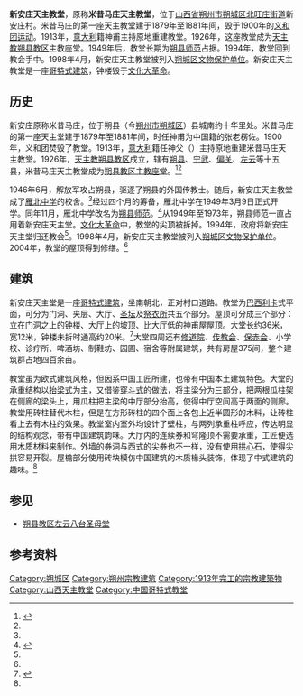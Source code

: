 {{文物保护单位
|省名=山西省
|市/县名=朔城区
|图片=Xinanzhuang Catholic Church.jpg
|名称=新安庄天主教堂
|编号=
|级别=C
|分类=近现代重要史迹及代表性建筑
|时代=1913年
|所在={{PRC}}<br>[[山西省|山西省]][[朔州市|朔州市]][[朔城区|朔城区]][[北旺庄街道|北旺庄街道]]新安庄村
|登录=1998年4月
|坐标={{coord|39|16|14|N|112|26|28|E|type:landmark|display=inline,title}}
}}
'''新安庄天主教堂'''，原称'''米昔马庄天主教堂'''，位于[[山西省|山西省]][[朔州市|朔州市]][[朔城区|朔城区]][[北旺庄街道|北旺庄街道]]新安庄村。米昔马庄的第一座天主教堂建于1879年至1881年间，毁于1900年的[[义和团运动|义和团运动]]。1913年，[[意大利|意大利]]籍神甫主持原地重建教堂。1926年，这座教堂成为[[天主教朔县教区|天主教朔县教区]]主教座堂。1949年后，教堂长期为[[朔县师范|朔县师范]]占据。1994年，教堂回到教会手中。1998年4月，新安庄天主教堂被列入[[朔城区文物保护单位|朔城区文物保护单位]]。新安庄天主教堂是一座[[哥特式建筑|哥特式建筑]]，钟楼毁于[[文化大革命|文化大革命]]。

== 历史 ==
新安庄原称米昔马庄，位于朔县（今[[朔州市|朔州市]][[朔城区|朔城区]]）县城南约十华里处。米昔马庄的第一座天主堂建于1879年至1881年间，时任神甫为中国籍的张老楞佐。1900年，义和团焚毁了教堂。1913年，[[意大利|意大利]]籍任神父（{{lang|la|P. Antonius Cipparaus}}）主持原地重建米昔马庄天主教堂。1926年，[[天主教朔县教区|天主教朔县教区]]成立，辖有[[朔县|朔县]]、[[宁武县|宁武]]、[[偏关|偏关]]、[[左云|左云]]等十五县，米昔马庄天主教堂成为[[朔县教区主教座堂|朔县教区主教座堂]]。<ref name=oams>{{cite web|title=朔州教区大事年表|url=http://tz.oams.com.cn/index.aspx?menuid=4&type=articleinfo&lanmuid=76&infoid=307&language=cn|publisher=天主教朔州教区|accessdate=2014-07-17|deadurl=yes|archiveurl=https://archive.is/20140718071451/http://tz.oams.com.cn/index.aspx?menuid=4&type=articleinfo&lanmuid=76&infoid=307&language=cn|archivedate=2014-07-18}}</ref><ref name=ywang/>

1946年6月，解放军攻占朔县，驱逐了朔县的外国传教士。随后，新安庄天主教堂成了[[雁北中学|雁北中学]]的校舍。<ref name=oams/>经过四个月的筹备，雁北中学在1949年3月9日正式开学。同年11月，雁北中学改名为[[朔县师范|朔县师范]]。<ref>{{cite journal|author=尚连山|coauthors=丁一厚|title=关于朔县师范学校创建所涉三个问题的探究|journal=朔风|year=2011|issue=11}}</ref>从1949年至1973年，朔县师范一直占用着新安庄天主堂。[[文化大革命|文化大革命]]中，教堂的尖顶被拆掉。1994年，政府将新安庄天主堂归还教会<ref name=oams/>。1998年4月，新安庄天主教堂被列入[[朔城区文物保护单位|朔城区文物保护单位]]。2004年，教堂的屋顶得到修缮。<ref name=ywang/>

== 建筑 ==
新安庄天主堂是一座[[哥特式建筑|哥特式建筑]]，坐南朝北，正对村口道路。教堂为[[巴西利卡|巴西利卡]]式平面，可分为门洞、夹层、大厅、[[圣坛|圣坛]]及[[祭衣所|祭衣所]]共五个部分。屋顶可分成三个部分：立在门洞之上的钟楼、大厅上的坡顶、比大厅低的神甫屋屋顶。大堂长约36米，宽12米，钟楼未拆时通高约20米。<ref name=ywang>{{cite journal|author=王瑛|coauthors=马骥|title=新安庄天主教堂构造分析——中式手法营造的西式外形|journal=华中建筑|year=2008|issue=7}}</ref>大堂四周还有[[修道院|修道院]]、[[传教会|传教会]]、[[保赤会|保赤会]]、小学校、诊疗所、啤酒坊、制鞋坊、园圃、宿舍等附属建筑，共有房屋375间，整个建筑群占地四百余亩。

教堂虽为欧式建筑风格，但因系中国工匠所建，也带有中国本土建筑特色。大堂的承重结构以[[抬梁式|抬梁式]]为主，又借鉴[[穿斗式|穿斗式]]的做法，将主梁分为三部分，把两根瓜柱架在侧廊的梁头上，用瓜柱把主梁的中厅部分抬高，使得中厅空间高于两面的侧廊。教堂用砖柱替代木柱，但是在方形砖柱的四个面上各包上近半圆形的木料，让砖柱看上去有木柱的效果。教堂室内室外均设计了壁柱，与两列承重柱呼应，传达明显的结构观念，带有中国建筑韵味。大厅内的连续券和穹隆顶不需要承重，工匠便选用木质材料来制作。外墙的券洞与西式的尖券也不一样，没有使用[[拱心石|拱心石]]，使得尖拱容易开裂。屋檐部分使用砖块模仿中国建筑的木质椽头装饰，体现了中式建筑的趣味。<ref name=ywang/>

== 参见 ==
* [[八台天主教堂|朔县教区左云八台圣母堂]]

== 参考资料 ==
{{reflist}}

[[Category:朔城区|Category:朔城区]]
[[Category:朔州宗教建筑|Category:朔州宗教建筑]]
[[Category:1913年完工的宗教建築物|Category:1913年完工的宗教建築物]]
[[Category:山西天主教堂|Category:山西天主教堂]]
[[Category:中国哥特式教堂|Category:中国哥特式教堂]]